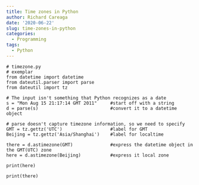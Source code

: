 ```yaml
---
title: Time zones in Python
author: Richard Careaga
date: '2020-06-22'
slug: time-zones-in-python
categories:
  - Programming
tags:
  - Python
---
```


    # timezone.py
    # exemplar
    from datetime import datetime
    from dateutil.parser import parse
    from dateutil import tz
    
    # The input isn't something that Python recognizes as a date
    s = "Mon Aug 15 21:17:14 GMT 2011"     #start off with a string
    d = parse(s)                           #convert it to a datetime object
    
    # parse doesn't capture timezone information, so we need to specify
    GMT = tz.gettz('UTC')                  #label for GMT
    Beijing = tz.gettz('Asia/Shanghai')    #label for localtime
    
    there = d.astimezone(GMT)              #express the datetime object in the GMT(UTC) zone
    here = d.astimezone(Beijing)           #express it local zone
    
    print(here)
    
    print(there)